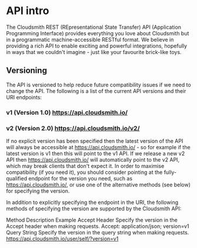 # API intro

The Cloudsmith REST (REpresentational State Transfer) API (Application Programming Interface) provides everything you love about Cloudsmith but in a programmatic machine-accessible RESTful format. We believe in providing a rich API to enable exciting and powerful integrations, hopefully in ways that we couldn't imagine - just like your favourite brick-like toys.

## Versioning

The API is versioned to help reduce future compatibility issues if we need to change the API. The following is a list of the current API versions and their URI endpoints:

### v1 (Version 1.0)	https://api.cloudsmith.io/	
### v2 (Version 2.0)	https://api.cloudsmith.io/v2/	

If no explicit version has been specified then the latest version of the API will always be accessible at https://api.cloudsmith.io/ - so for example if the latest version is v1 then this will point to the v1 API. If we release a new v2 API then https://api.cloudsmith.io/ will automatically point to the v2 API, which may break clients that don't expect it. In order to maximise compatibility (if you need it), you should consider pointing at the fully-qualified endpoint for the version you need, such as https://api.cloudsmith.io/, or use one of the alternative methods (see below) for specifying the version.

In addition to explicitly specifying the endpoint in the URI, the following methods of specifying the version are supported by the Cloudsmith API:

Method	Description	Example
Accept Header	Specify the version in the Accept header when making requests.	Accept: application/json; version=v1
Query String	Specify the version in the query string when making requests.	https://api.cloudsmith.io/user/self/?version=v1